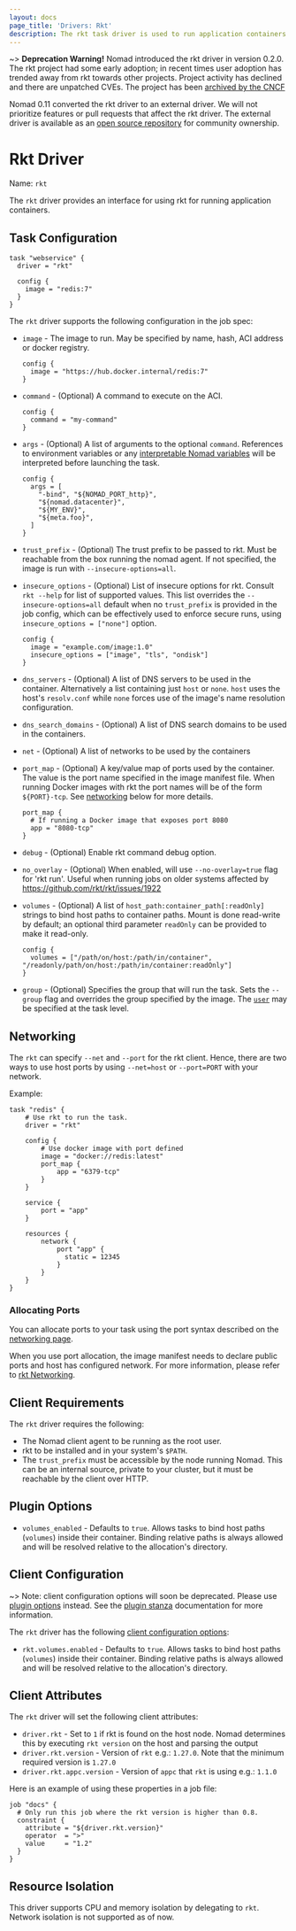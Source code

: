 ```yaml
---
layout: docs
page_title: 'Drivers: Rkt'
description: The rkt task driver is used to run application containers using rkt.
---
```


~> **Deprecation Warning!**
Nomad introduced the rkt driver in version 0.2.0. The rkt project had some
early adoption; in recent times user adoption has trended away from rkt towards
other projects. Project activity has declined and there are unpatched CVEs.
The project has been [archived by the CNCF](https://github.com/rkt/rkt/issues/4004#issuecomment-507358362)

Nomad 0.11 converted the rkt driver to an external driver. We will not prioritize features
or pull requests that affect the rkt driver. The external driver is available as an [open source
repository](https://github.com/hashicorp/nomad-driver-rkt) for community ownership.

# Rkt Driver

Name: `rkt`

The `rkt` driver provides an interface for using rkt for running
application containers.

## Task Configuration

```hcl
task "webservice" {
  driver = "rkt"

  config {
    image = "redis:7"
  }
}
```

The `rkt` driver supports the following configuration in the job spec:

- `image` - The image to run. May be specified by name, hash, ACI address
  or docker registry.

  ```hcl
  config {
    image = "https://hub.docker.internal/redis:7"
  }
  ```

- `command` - (Optional) A command to execute on the ACI.

  ```hcl
  config {
    command = "my-command"
  }
  ```

- `args` - (Optional) A list of arguments to the optional `command`. References
  to environment variables or any [interpretable Nomad
  variables](/docs/runtime/interpolation) will be interpreted before
  launching the task.

  ```hcl
  config {
    args = [
      "-bind", "${NOMAD_PORT_http}",
      "${nomad.datacenter}",
      "${MY_ENV}",
      "${meta.foo}",
    ]
  }
  ```

- `trust_prefix` - (Optional) The trust prefix to be passed to rkt. Must be
  reachable from the box running the nomad agent. If not specified, the image is
  run with `--insecure-options=all`.

- `insecure_options` - (Optional) List of insecure options for rkt. Consult `rkt --help`
  for list of supported values. This list overrides the `--insecure-options=all` default when
  no `trust_prefix` is provided in the job config, which can be effectively used to enforce
  secure runs, using `insecure_options = ["none"]` option.

  ```hcl
  config {
    image = "example.com/image:1.0"
    insecure_options = ["image", "tls", "ondisk"]
  }
  ```

- `dns_servers` - (Optional) A list of DNS servers to be used in the container.
  Alternatively a list containing just `host` or `none`. `host` uses the host's
  `resolv.conf` while `none` forces use of the image's name resolution configuration.

- `dns_search_domains` - (Optional) A list of DNS search domains to be used in
  the containers.

- `net` - (Optional) A list of networks to be used by the containers

- `port_map` - (Optional) A key/value map of ports used by the container. The
  value is the port name specified in the image manifest file. When running
  Docker images with rkt the port names will be of the form `${PORT}-tcp`. See
  [networking](#networking) below for more details.

  ```hcl
  port_map {
    # If running a Docker image that exposes port 8080
    app = "8080-tcp"
  }
  ```

* `debug` - (Optional) Enable rkt command debug option.

* `no_overlay` - (Optional) When enabled, will use `--no-overlay=true` flag for 'rkt run'.
  Useful when running jobs on older systems affected by https://github.com/rkt/rkt/issues/1922

* `volumes` - (Optional) A list of `host_path:container_path[:readOnly]` strings to bind
  host paths to container paths.
  Mount is done read-write by default; an optional third parameter `readOnly` can be provided
  to make it read-only.

  ```hcl
  config {
    volumes = ["/path/on/host:/path/in/container", "/readonly/path/on/host:/path/in/container:readOnly"]
  }
  ```

* `group` - (Optional) Specifies the group that will run the task. Sets the
  `--group` flag and overrides the group specified by the image. The
  [`user`][user] may be specified at the task level.

## Networking

The `rkt` can specify `--net` and `--port` for the rkt client. Hence, there are two ways to use host ports by
using `--net=host` or `--port=PORT` with your network.

Example:

```hcl
task "redis" {
	# Use rkt to run the task.
	driver = "rkt"

	config {
		# Use docker image with port defined
		image = "docker://redis:latest"
		port_map {
			app = "6379-tcp"
		}
	}

	service {
		port = "app"
	}

	resources {
		network {
			port "app" {
			  static = 12345
			}
		}
	}
}
```

### Allocating Ports

You can allocate ports to your task using the port syntax described on the
[networking page](/docs/job-specification/network).

When you use port allocation, the image manifest needs to declare public ports and host has configured network.
For more information, please refer to [rkt Networking](https://coreos.com/rkt/docs/latest/networking/overview).

## Client Requirements

The `rkt` driver requires the following:

- The Nomad client agent to be running as the root user.
- rkt to be installed and in your system's `$PATH`.
- The `trust_prefix` must be accessible by the node running Nomad. This can be an
  internal source, private to your cluster, but it must be reachable by the client
  over HTTP.

## Plugin Options

- `volumes_enabled` - Defaults to `true`. Allows tasks to bind host paths
  (`volumes`) inside their container. Binding relative paths is always allowed
  and will be resolved relative to the allocation's directory.

## Client Configuration

~> Note: client configuration options will soon be deprecated. Please use [plugin options][plugin-options] instead. See the [plugin stanza][plugin-stanza] documentation for more information.

The `rkt` driver has the following [client configuration
options](/docs/configuration/client#options):

- `rkt.volumes.enabled` - Defaults to `true`. Allows tasks to bind host paths
  (`volumes`) inside their container. Binding relative paths is always allowed
  and will be resolved relative to the allocation's directory.

## Client Attributes

The `rkt` driver will set the following client attributes:

- `driver.rkt` - Set to `1` if rkt is found on the host node. Nomad determines
  this by executing `rkt version` on the host and parsing the output
- `driver.rkt.version` - Version of `rkt` e.g.: `1.27.0`. Note that the minimum required
  version is `1.27.0`
- `driver.rkt.appc.version` - Version of `appc` that `rkt` is using e.g.: `1.1.0`

Here is an example of using these properties in a job file:

```hcl
job "docs" {
  # Only run this job where the rkt version is higher than 0.8.
  constraint {
    attribute = "${driver.rkt.version}"
    operator  = ">"
    value     = "1.2"
  }
}
```

## Resource Isolation

This driver supports CPU and memory isolation by delegating to `rkt`. Network
isolation is not supported as of now.

[user]: /docs/job-specification/task#user
[plugin-options]: #plugin-options
[plugin-stanza]: /docs/configuration/plugin
